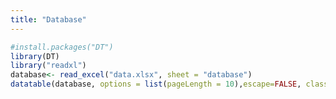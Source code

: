 ```yaml
---
title: "Database"
---
```


```r
#install.packages("DT")
library(DT)
library("readxl")
database<- read_excel("data.xlsx", sheet = "database")
datatable(database, options = list(pageLength = 10),escape=FALSE, class = 'cell-border stripe')
```



